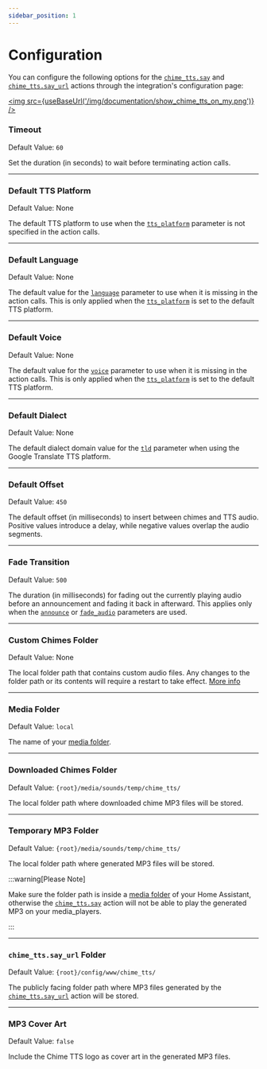 ```yaml
---
sidebar_position: 1
---
```



# Configuration

You can configure the following options for the [`chime_tts.say`](../documentation/actions/say-action) and [`chime_tts.say_url`](../documentation/actions/say_url-action) actions through the integration's configuration page:

<a href="https://my.home-assistant.io/redirect/integration/?domain=chime_tts" alt="Chime TTS integration" target="_blank"><img src={useBaseUrl('/img/documentation/show_chime_tts_on_my.png')} /></a>

### Timeout
Default Value: `60`

Set the duration (in seconds) to wait before terminating action calls.

---

### Default TTS Platform
Default Value: None

The default TTS platform to use when the [`tts_platform`](../documentation/actions/say-action/parameters#tts_platform) parameter is not specified in the action calls.

---

### Default Language
Default Value: None

The default value for the [`language`](../documentation/actions/say-action/parameters#language) parameter to use when it is missing in the action calls.
This is only applied when the [`tts_platform`](../documentation/actions/say-action/parameters#tts_platform) is set to the default TTS platform.

---

### Default Voice
Default Value: None

The default value for the [`voice`](../documentation/actions/say-action/parameters#voice) parameter to use when it is missing in the action calls.
This is only applied when the [`tts_platform`](../documentation/actions/say-action/parameters#tts_platform) is set to the default TTS platform.

---

### Default Dialect
Default Value: None

The default dialect domain value for the [`tld`](../documentation/actions/say-action/parameters#tld) parameter when using the Google Translate TTS platform.

---

### Default Offset
Default Value: `450`

The default offset (in milliseconds) to insert between chimes and TTS audio. Positive values introduce a delay, while negative values overlap the audio segments.

---

### Fade Transition
Default Value: `500`

The duration (in milliseconds) for fading out the currently playing audio before an announcement and fading it back in afterward. This applies only when the [`announce`](../documentation/actions/say-action/parameters#announce) or [`fade_audio`](../documentation/actions/say-action/parameters#fade_audio) parameters are used.

---

### Custom Chimes Folder
Default Value: None

The local folder path that contains custom audio files. Any changes to the folder path or its contents will require a restart to take effect. [More info](../documentation/actions/say-action/#custom-chimes-folder)

---

### Media Folder
Default Value: `local`

The name of your [media folder](https://www.home-assistant.io/integrations/media_source/).

---

### Downloaded Chimes Folder
Default Value: `{root}/media/sounds/temp/chime_tts/`

The local folder path where downloaded chime MP3 files will be stored.

---

### Temporary MP3 Folder
Default Value: `{root}/media/sounds/temp/chime_tts/`

The local folder path where generated MP3 files will be stored.

:::warning[Please Note]

Make sure the folder path is inside a [media folder](https://www.home-assistant.io/integrations/media_source/) of your Home Assistant, otherwise the [`chime_tts.say`](../documentation/actions/say-action) action will not be able to play the generated MP3 on your media_players.

:::


---

### `chime_tts.say_url` Folder
Default Value: `{root}/config/www/chime_tts/`

The publicly facing folder path where MP3 files generated by the [`chime_tts.say_url`](../documentation/actions/say_url-action) action will be stored.

---

### MP3 Cover Art
Default Value: `false`

Include the Chime TTS logo as cover art in the generated MP3 files.
